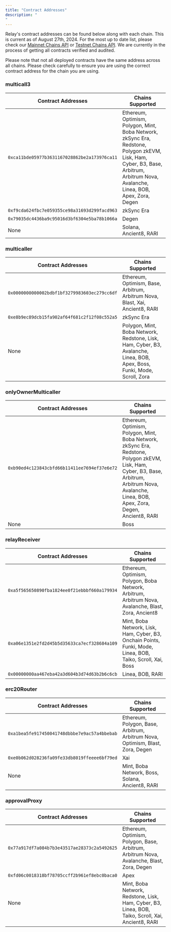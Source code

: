 ```yaml
---
title: "Contract Addresses"
description: "
"
---
```


Relay's contract addresses can be found below along with each chain. This is current as of August 
27th, 2024. For the most up to date list, please check our [Mainnet Chains API](https://api.relay.link/chains) or [Testnet Chains API](https://api.testnets.relay.link/chains).
We are currently in the process of getting all contracts verified and audited.

<Info>Please note that not all deployed contracts have the same address across all chains.
Please check carefully to ensure you are using the correct contract address for the chain you are using.</Info>

### multicall3
| Contract Addresses                                      | Chains Supported                                                                                       |
|---------------------------------------------------------|--------------------------------------------------------------------------------------------------------|
| `0xca11bde05977b3631167028862be2a173976ca11`            | Ethereum, Optimism, Polygon, Mint, Boba Network, zkSync Era, Redstone, Polygon zkEVM, Lisk, Ham, Cyber, B3, Base, Arbitrum, Arbitrum Nova, Avalanche, Linea, BOB, Apex, Zora, Degen |
| `0xf9cda624fbc7e059355ce98a31693d299facd963`            | zkSync Era                                                                                           |
| `0x79035dc4436ba9c95016d3bf6304e5ba78b1066a`            | Degen                                                                                               |
| None                                                    | Solana, Ancient8, RARI                                                                               |

### multicaller
| Contract Addresses                                      | Chains Supported                                                                                       |
|---------------------------------------------------------|--------------------------------------------------------------------------------------------------------|
| `0x0000000000002bdbf1bf3279983603ec279cc6df`            | Ethereum, Optimism, Base, Arbitrum, Arbitrum Nova, Blast, Xai, Ancient8, RARI                          |
| `0xe8b9ec89dcb15fa902af64f681c2f12f08c552a5`            | zkSync Era                                                                                           |
| None                                                    | Polygon, Mint, Boba Network, Redstone, Lisk, Ham, Cyber, B3, Avalanche, Linea, BOB, Apex, Boss, Funki, Mode, Scroll, Zora |

### onlyOwnerMulticaller
| Contract Addresses                                      | Chains Supported                                                                                       |
|---------------------------------------------------------|--------------------------------------------------------------------------------------------------------|
| `0xb90ed4c123843cbfd66b11411ee7694ef37e6e72`            | Ethereum, Optimism, Polygon, Mint, Boba Network, zkSync Era, Redstone, Polygon zkEVM, Lisk, Ham, Cyber, B3, Base, Arbitrum, Arbitrum Nova, Avalanche, Linea, BOB, Apex, Zora, Degen, Ancient8, RARI |
| None                                                    | Boss                                                                                                  |

### relayReceiver
| Contract Addresses                                      | Chains Supported                                                                                       |
|---------------------------------------------------------|--------------------------------------------------------------------------------------------------------|
| `0xa5f565650890fba1824ee0f21ebbbf660a179934`            | Ethereum, Optimism, Polygon, Boba Network, Arbitrum, Arbitrum Nova, Avalanche, Blast, Zora, Ancient8  |
| `0xa06e1351e2fd2d45b5d35633ca7ecf328684a109`            | Mint, Boba Network, Lisk, Ham, Cyber, B3, Onchain Points, Funki, Mode, Linea, BOB, Taiko, Scroll, Xai, Boss |
| `0x00000000aa467eba42a3d604b3d74d63b2b6c6cb`            | Linea, BOB, RARI                                                                                       |

### erc20Router
| Contract Addresses                                      | Chains Supported                                                                                       |
|---------------------------------------------------------|--------------------------------------------------------------------------------------------------------|
| `0xa1bea5fe917450041748dbbbe7e9ac57a4bbebab`            | Ethereum, Polygon, Base, Arbitrum, Arbitrum Nova, Optimism, Blast, Zora, Degen                      |
| `0xe0b062d028236fa09fe33db8019ffeeee6bf79ed`            | Xai                                                                                                 |
| None                                                    | Mint, Boba Network, Boss, Solana, Ancient8, RARI                                                      |

### approvalProxy
| Contract Addresses                                      | Chains Supported                                                                                       |
|---------------------------------------------------------|--------------------------------------------------------------------------------------------------------|
| `0x77a917df7a084b7b3e43517ae28373c2a5492625`            | Ethereum, Optimism, Polygon, Base, Arbitrum, Arbitrum Nova, Avalanche, Blast, Zora, Degen           |
| `0xfd06c0018318bf78705ccff2b961ef8ebc0baca0`            | Apex                                                                                                 |
| None                                                    | Mint, Boba Network, Redstone, Lisk, Ham, Cyber, B3, Linea, BOB, Taiko, Scroll, Xai, Ancient8, RARI   |

